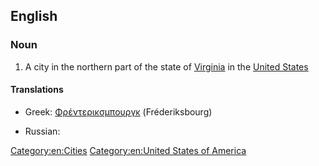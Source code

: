 ==English==

===Noun===
{{wikipedia|Fredericksburg, Virginia}}
{{en-proper noun}}

# A city in the northern part of the state of [[Virginia]] in the [[United States]]

====Translations====
{{trans-top|city in the northern part of the state of Virginia in the United States}}
* Greek: [[Φρέντερικσμπουργκ]] (Fréderiksbourg)
{{trans-mid}}
* Russian: {{t|ru|Фредериксбург|m|tr=Frederiksbúrg}}
{{trans-bottom}}

[[Category:en:Cities]]
[[Category:en:United States of America]]